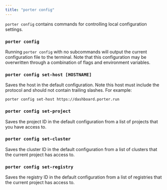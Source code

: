 ```yaml
---
title: "porter config"
---
```


`porter config` contains commands for controlling local configuration settings.

### `porter config`[](#porter-config "Direct link to heading")

Running `porter config` with no subcommands will output the current configuration file to the terminal. Note that this configuration may be overwritten through a combination of flags and environment variables.

### `porter config set-host [HOSTNAME]`[](#porter-config-set-host-hostname "Direct link to heading")

Saves the host in the default configuration. Note this host must include the protocol and should not contain trailing slashes. For example:

```
porter config set-host https://dashboard.porter.run

```

### `porter config set-project`[](#porter-config-set-project "Direct link to heading")

Saves the project ID in the default configuration from a list of projects that you have access to.

### `porter config set-cluster`[](#porter-config-set-cluster "Direct link to heading")

Saves the cluster ID in the default configuration from a list of clusters that the current project has access to.

### `porter config set-registry`[](#porter-config-set-registry "Direct link to heading")

Saves the registry ID in the default configuration from a list of registries that the current project has access to.